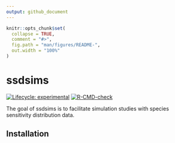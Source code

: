 ```yaml
---
output: github_document
---
```


<!-- README.md is generated from README.Rmd. Please edit that file -->

```r
knitr::opts_chunk$set(
  collapse = TRUE,
  comment = "#>",
  fig.path = "man/figures/README-",
  out.width = "100%"
)
```

# ssdsims

<!-- badges: start -->
[![Lifecycle: experimental](https://img.shields.io/badge/lifecycle-experimental-orange.svg)](https://lifecycle.r-lib.org/articles/stages.html#experimental)
[![R-CMD-check](https://github.com/poissonconsulting/ssdsims/actions/workflows/R-CMD-check.yaml/badge.svg)](https://github.com/poissonconsulting/ssdsims/actions/workflows/R-CMD-check.yaml)
<!-- badges: end -->

The goal of ssdsims is to facilitate simulation studies with species sensitivity distribution data.

## Installation

